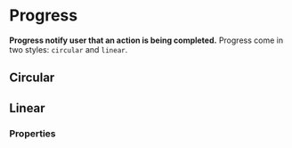 # Progress

**Progress notify user that an action is being completed.**
Progress come in two styles: `circular` and `linear`.

## Circular

<DemoBlock orientation="horizontal" demo="circular" withThemeSwitcher />

## Linear

<DemoBlock demo="linear" withThemeSwitcher />

### Properties

<PropTable component="Progress" />
